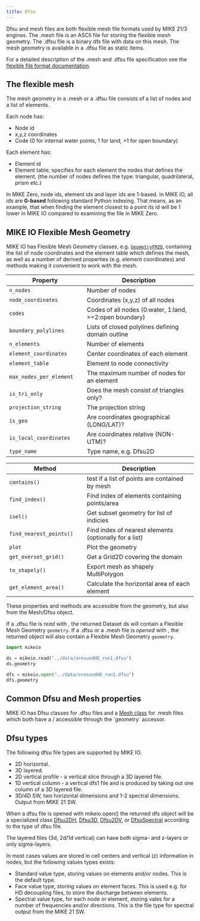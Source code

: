 ```yaml
---
title: Dfsu
---
```



Dfsu and mesh files are both flexible mesh file formats used by MIKE 21/3 engines. 
The .mesh file is an ASCII file for storing the flexible mesh geometry. 
The .dfsu file is a binary dfs file with data on this mesh. The mesh geometry is 
available in a .dfsu file as static items.  

For a detailed description of the .mesh and .dfsu file specification see the [flexible file format documentation](https://manuals.mikepoweredbydhi.help/2024/General/FM_FileSpecification.pdf).


## The flexible mesh

The mesh geometry in a .mesh or a .dfsu file consists of a list of nodes and a list of elements.

Each node has:

* Node id
* x,y,z coordinates
* Code (0 for internal water points, 1 for land, >1 for open boundary)

Each element has:

* Element id
* Element table; specifies for each element the nodes that defines the element. 
(the number of nodes defines the type: triangular, quadrilateral, prism etc.)


::: callout-note
In MIKE Zero, node ids, element ids and layer ids are 1-based.  In MIKE IO, all ids are **0-based** following standard Python indexing. That means, as an example, that when finding the element closest to a point its id will be 1 lower in MIKE IO compared to examining the file in MIKE Zero.
:::

## MIKE IO Flexible Mesh Geometry 

MIKE IO has Flexible Mesh Geometry classes, e.g. [`GeometryFM2D`](`mikeio.spatial.GeometryFM2D`), containing the list of node coordinates and the element table which defines the mesh, as well as a number of derived properties (e.g. element coordinates) and methods making it convenient to work with the mesh. 

| Property  |      Description     |
|----------|--------------|
| `n_nodes` | Number of nodes | 
| `node_coordinates` | Coordinates (x,y,z) of all nodes | 
| `codes` | Codes of all nodes (0:water, 1:land, >=2:open boundary) | 
| `boundary_polylines` | Lists of closed polylines defining domain outline | 
| `n_elements` | Number of elements | 
| `element_coordinates` | Center coordinates of each element | 
| `element_table` | Element to node connectivity | 
| `max_nodes_per_element` | The maximum number of nodes for an element | 
| `is_tri_only` | Does the mesh consist of triangles only? | 
| `projection_string` | The projection string | 
| `is_geo` | Are coordinates geographical (LONG/LAT)? | 
| `is_local_coordinates` | Are coordinates relative (NON-UTM)? | 
| `type_name` | Type name, e.g. Dfsu2D| 


| Method  |      Description     |
|----------|--------------|
| `contains()` | test if a list of points are contained by mesh | 
| `find_index()` | Find index of elements containing points/area|
| `isel()` | Get subset geometry for list of indicies |
| `find_nearest_points()` | Find index of nearest elements (optionally for a list) |
| `plot` | Plot the geometry |
| `get_overset_grid()` | Get a Grid2D covering the domain |
| `to_shapely()` | Export mesh as shapely MultiPolygon | 
| `get_element_area()` | Calculate the horizontal area of each element | 


These properties and methods are accessible from the geometry, but also from the Mesh/Dfsu object. 

If a .dfsu file is *read* with [](`mikeio.read`), the returned Dataset ds will contain a Flexible Mesh Geometry `geometry`. If a .dfsu or a .mesh file is *opened* with [](`mikeio.open`), the returned object will also contain a Flexible Mesh Geometry `geometry`. 

```python
import mikeio

ds = mikeio.read("../data/oresundHD_run1.dfsu")
ds.geometry
```

```python
dfs = mikeio.open("../data/oresundHD_run1.dfsu")
dfs.geometry
```


## Common Dfsu and Mesh properties

MIKE IO has Dfsu classes for .dfsu files 
and a [Mesh class](`mikeio.Mesh`) for .mesh files which both 
have a [](`mikeio.spatial.GeometryFM2D`)/[](`mikeio.spatial.GeometryFM3D`) accessible through the ´geometry´ accessor. 


## Dfsu types

The following dfsu file types are supported by MIKE IO.

* 2D horizontal. 
* 3D layered. 
* 2D vertical profile - a vertical slice through a 3D layered file. 
* 1D vertical column - a vertical dfs1 file and is produced by taking out one column of a 3D layered file.
* 3D/4D SW, two horizontal dimensions and 1-2 spectral dimensions. Output from MIKE 21 SW.

When a dfsu file is opened with mikeio.open() the returned dfs object will be a specialized class [Dfsu2DH](`mikeio.dfsu.Dfsu2DH`), [Dfsu3D](`mikeio.dfsu.Dfsu3D`), [Dfsu2DV](`mikeio.dfsu.Dfsu2DV`), or [DfsuSpectral](`mikeio.dfsu.DfsuSpectral`) according to the type of dfsu file. 

The layered files (3d, 2d/1d vertical) can have both sigma- and z-layers or only sigma-layers.


In most cases values are stored in cell centers and vertical (z) information in nodes, 
but the following values types exists: 

* Standard value type, storing values on elements and/or nodes. This is the default type.
* Face value type, storing values on element faces. This is used e.g. for HD decoupling files, to store the discharge between elements.
* Spectral value type, for each node or element, storing vales for a number of frequencies and/or directions. This is the file type for spectral output from the MIKE 21 SW. 

